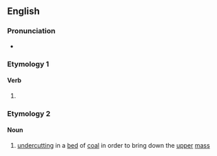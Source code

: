 ==English==

===Pronunciation===
* {{rhymes|en|əʊlɪŋ}}

===Etymology 1===

====Verb====
{{head|en|verb form}}

# {{present participle of|en|hole|nocat=1}}

===Etymology 2===
{{suffix|en|hole|t1=a hollow|ing}}

====Noun====
{{en-noun}}

# {{lb|en|mining}} [[undercut]]ting in a [[bed]] of [[coal]] in order to bring down the [[upper]] [[mass]]
#: {{rfquotek|en|Raymond}}